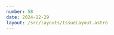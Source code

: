 ```yaml
---
number: 58
date: 2024-12-29
layout: /src/layouts/IssueLayout.astro
---
```



<Title title={`Issue ${frontmatter.number}`} date={frontmatter.date} />

<NewsletterSponsorSlot
  title="Build High-Performance Chat Experiences Without the Hassle 🛠️"
  url={`https://getstream.io/tutorials/ios-chat?utm_campaign%3DiOS%20CI%20Newsletter%26utm_medium%3Dweb%26utm_source%3DiOS%20CI%20Newsletter%20Issue%20${frontmatter.number}%26utm_content%3D2024-12-29`}
  description="Now with integrated support for your favorite LLM APIs! Start building for free today. 🚀"
  image="https://d2thv89fb05cma.cloudfront.net/polpiella.dev/images/stream-logo.webp"
/>

**🥂 2024 Wrapped 🥂**

I can’t believe we’re already reaching the end of the year! As 2024 comes to a close and I send out the final issue of the year, I want to take a moment to **reflect on what I’ve been up to** and **highlight some of the things I’m most proud of**.

First of all, I’m thrilled to share that we’ve grown **by over 1,000 subscribers** this year, bringing us to a total of **over 2,000 subscribers**!

When I first started the newsletter, I had two major worries: not being able to find **enough iOS CI content to fill an issue every two weeks** and not having **enough people interested in subscribing**.

Thanks to all of you, those worries are long gone. All I can say is… thank you, to everyone who subscribed and to everyone who wrote amazing articles!

This is also the first time that the newsletter has been booked up by sponsors for the **whole year**, without missing a **single issue** and I want to take this opportunity to thank all sponsors for **their amazing support**!

On a professional level, this year has been full of changes. I made a big decision in July and decided to **quit my full-time job** and instead transition to **freelancing** and **working on my own indie apps**.

That decision led to the biggest highlight of my year: shipping [**Helm**](https://helm-app.com/), a native **macOS replacement for App Store Connect**, together with my good friend [Hidde](https://x.com/hiddevdploeg). Less than a year after launch, the reception has been incredible, and [Helm](http://helm-app.com/) remains my favorite project to work on!

As the year drew to a close, something even more exciting happened. Thanks to [Helm](http://helm-app.com/)_’s_ success and the fact that we all **shared a passion for improving developer experiences**, RevenueCat approached [Hidde](https://x.com/hiddevdploeg) and I to see if we were interested in collaborating.

And, after working on a small project for them in December and thoroughly enjoying it, I am super happy to share that [Hidde](https://x.com/hiddevdploeg) and I will officially join RevenueCat as part of a new **Developer Experience** team. [If you're interested in learning a bit more about what this means for Helm, make sure you check out the full blog post.](https://helm-app.com/changelog/helm-2024-past-present-future)

Last but certainly not least, whether you’ve been here since the beginning or joined recently, I want to thank you for being part of this incredible journey and for helping the iOS CI Newsletter grow ❤️. I have so many exciting plans for 2024, so stay tuned!

There are probably a few things I’ve forgotten to mention, but I think I’ve talked about myself enough. So, without further ado, let’s kick off the final issue of 2024 by **revisiting the articles you enjoyed most this year!**

## [🥇 How a single Xcode setting can speed up your builds](https://pfandrade.me/blog/swift-build-times-and-module-verification?utm_campaign%3DiOS%20CI%20Newsletter%26utm_medium%3Dweb%26utm_source%3DiOS%20CI%20Newsletter%20Issue%2058%26utm_content%3D2024-12-29)

This brilliant article by [Paulo Andrade](https://x.com/pfandrade_) was the newsletter's most read article in 2024!

The articles goes through the process [Paulo Andrade](https://x.com/pfandrade_) followed to find the cause of **slow build time issues** using Xcode’s **build timing summaries** and how they discovered that **module verification** was responsible for the sluggish performance.

A must-read for anyone looking to optimize their app's build times.

As seen in [Issue #50](https://www.ioscinewsletter.com/issues/50) of the iOS CI Newsletter.

## [🥈 Is SPM the right tool to manage your modular project?](https://medium.com/bumble-tech/scaling-ios-at-bumble-239e0fa009f2?utm_campaign%3DiOS%20CI%20Newsletter%26utm_medium%3Dweb%26utm_source%3DiOS%20CI%20Newsletter%20Issue%2058%26utm_content%3D2024-12-29)

These kind of articles where teams share their architectural decisions publically are my favourites to read and, by the looks of things, readers of the newsletter enjoy them too!

We tend to assume that the best way to manage local packages in a modular app is by using SPM. But is that really the case for your app? [Jonathan Crooke](https://www.linkedin.com/in/jonathancrooke) shares in this article why SPM was not the right choice for [Bumble](https://twitter.com/Bumble_Tech).

As seen in [Issue #41](https://www.ioscinewsletter.com/issues/41) of the iOS CI Newsletter.

## [🥉 How to significantly improve incremental build time with xcodebuild](https://github.com/wojciech-kulik/xcodebuild.nvim/issues/201#issuecomment-2423828065?utm_campaign%3DiOS%20CI%20Newsletter%26utm_medium%3Dweb%26utm_source%3DiOS%20CI%20Newsletter%20Issue%2058%26utm_content%3D2024-12-29)

Last but not least, in third place we have my personal favourite from the year. Did you know that incremental builds are **significantly slower in xcodebuild than in Xcode**?

I had no idea, but [Wojciech Kulik](https://x.com/kulik_wojciech) noticed it and found the exact reason why!

As seen in [Issue #53](https://www.ioscinewsletter.com/issues/53) of the iOS CI Newsletter.
